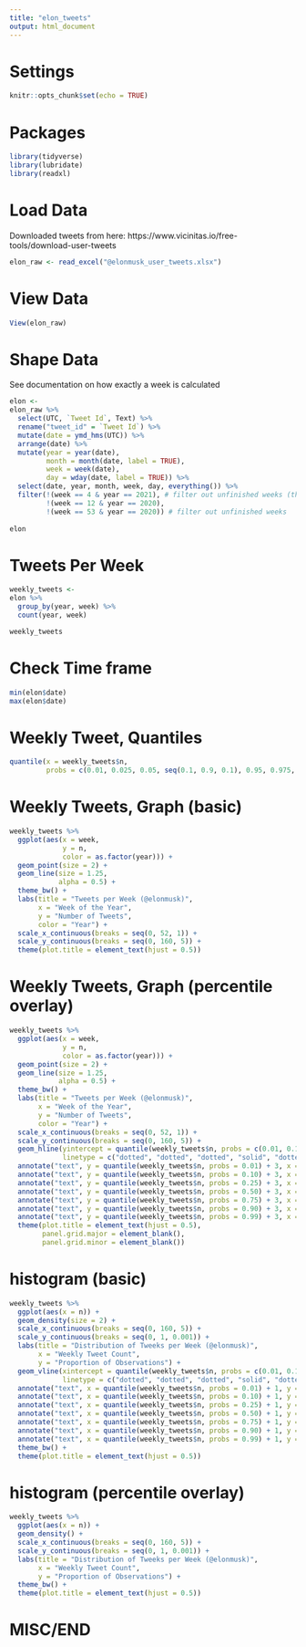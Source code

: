 ---
title: "elon_tweets"
output: html_document
---

# Settings

```{r setup, include=FALSE}
knitr::opts_chunk$set(echo = TRUE)
```

# Packages

```{r}
library(tidyverse)
library(lubridate)
library(readxl)
```

# Load Data

Downloaded tweets from here: https://www.vicinitas.io/free-tools/download-user-tweets

```{r}
elon_raw <- read_excel("@elonmusk_user_tweets.xlsx")
```

# View Data

```{r}
View(elon_raw)
```


# Shape Data

See documentation on how exactly a week is calculated

```{r}
elon <-
elon_raw %>% 
  select(UTC, `Tweet Id`, Text) %>%
  rename("tweet_id" = `Tweet Id`) %>%
  mutate(date = ymd_hms(UTC)) %>% 
  arrange(date) %>% 
  mutate(year = year(date),
         month = month(date, label = TRUE),
         week = week(date),
         day = wday(date, label = TRUE)) %>% 
  select(date, year, month, week, day, everything()) %>% 
  filter(!(week == 4 & year == 2021), # filter out unfinished weeks (this week, last week of 2020, first week in data set)
         !(week == 12 & year == 2020),
         !(week == 53 & year == 2020)) # filter out unfinished weeks
  
elon
```


# Tweets Per Week

```{r}
weekly_tweets <-
elon %>% 
  group_by(year, week) %>% 
  count(year, week)

weekly_tweets

```

# Check Time frame

```{r}
min(elon$date)
max(elon$date)
```
# Weekly Tweet, Quantiles

```{r}
quantile(x = weekly_tweets$n,
         probs = c(0.01, 0.025, 0.05, seq(0.1, 0.9, 0.1), 0.95, 0.975, 0.99))
```

# Weekly Tweets, Graph (basic)

```{r, fig.height=6, fig.width=12}
weekly_tweets %>% 
  ggplot(aes(x = week,
             y = n,
             color = as.factor(year))) +
  geom_point(size = 2) +
  geom_line(size = 1.25,
            alpha = 0.5) +
  theme_bw() +
  labs(title = "Tweets per Week (@elonmusk)",
       x = "Week of the Year",
       y = "Number of Tweets",
       color = "Year") +
  scale_x_continuous(breaks = seq(0, 52, 1)) +
  scale_y_continuous(breaks = seq(0, 160, 5)) +
  theme(plot.title = element_text(hjust = 0.5))

```

# Weekly Tweets, Graph (percentile overlay)


```{r, fig.height=6, fig.width=12}

weekly_tweets %>% 
  ggplot(aes(x = week,
             y = n,
             color = as.factor(year))) +
  geom_point(size = 2) +
  geom_line(size = 1.25,
            alpha = 0.5) +
  theme_bw() +
  labs(title = "Tweets per Week (@elonmusk)",
       x = "Week of the Year",
       y = "Number of Tweets",
       color = "Year") +
  scale_x_continuous(breaks = seq(0, 52, 1)) +
  scale_y_continuous(breaks = seq(0, 160, 5)) +
  geom_hline(yintercept = quantile(weekly_tweets$n, probs = c(0.01, 0.10, 0.25, 0.50, 0.75, 0.90, 0.99)),
             linetype = c("dotted", "dotted", "dotted", "solid", "dotted", "dotted", "dotted")) +
  annotate("text", y = quantile(weekly_tweets$n, probs = 0.01) + 3, x = 8, label = "1st percentile", size = 3.5) +
  annotate("text", y = quantile(weekly_tweets$n, probs = 0.10) + 3, x = 8, label = "10th percentile", size = 3.5) +
  annotate("text", y = quantile(weekly_tweets$n, probs = 0.25) + 3, x = 8, label = "25th percentile", size = 3.5) +
  annotate("text", y = quantile(weekly_tweets$n, probs = 0.50) + 3, x = 8, label = "50th percentile (median)", size = 3.5) +
  annotate("text", y = quantile(weekly_tweets$n, probs = 0.75) + 3, x = 8, label = "75th percentile", size = 3.5) +
  annotate("text", y = quantile(weekly_tweets$n, probs = 0.90) + 3, x = 8, label = "90th percentile", size = 3.5) +
  annotate("text", y = quantile(weekly_tweets$n, probs = 0.99) + 3, x = 8, label = "99th percentile", size = 3.5) +
  theme(plot.title = element_text(hjust = 0.5),
        panel.grid.major = element_blank(),
        panel.grid.minor = element_blank())


```

# histogram (basic)

```{r, fig.height=6, fig.width=12}
weekly_tweets %>% 
  ggplot(aes(x = n)) +
  geom_density(size = 2) +
  scale_x_continuous(breaks = seq(0, 160, 5)) +
  scale_y_continuous(breaks = seq(0, 1, 0.001)) +
  labs(title = "Distribution of Tweeks per Week (@elonmusk)",
       x = "Weekly Tweet Count",
       y = "Proportion of Observations") +
  geom_vline(xintercept = quantile(weekly_tweets$n, probs = c(0.01, 0.10, 0.25, 0.50, 0.75, 0.90, 0.99)),
             linetype = c("dotted", "dotted", "dotted", "solid", "dotted", "dotted", "dotted")) +
  annotate("text", x = quantile(weekly_tweets$n, probs = 0.01) + 1, y = 0.004, label = "1st percentile", size = 3.5, angle = 90) +
  annotate("text", x = quantile(weekly_tweets$n, probs = 0.10) + 1, y = 0.004, label = "10th percentile)", size = 3.5, angle = 90) +
  annotate("text", x = quantile(weekly_tweets$n, probs = 0.25) + 1, y = 0.004, label = "25th percentile", size = 3.5, angle = 90) +
  annotate("text", x = quantile(weekly_tweets$n, probs = 0.50) + 1, y = 0.004, label = "50th percentile (median)", size = 3.5, angle = 90) +
  annotate("text", x = quantile(weekly_tweets$n, probs = 0.75) + 1, y = 0.004, label = "75th percentile", size = 3.5, angle = 90) +
  annotate("text", x = quantile(weekly_tweets$n, probs = 0.90) + 1, y = 0.004, label = "90th percentile", size = 3.5, angle = 90) +
  annotate("text", x = quantile(weekly_tweets$n, probs = 0.99) + 1, y = 0.004, label = "99th percentile", size = 3.5, angle = 90) +
  theme_bw() +
  theme(plot.title = element_text(hjust = 0.5))

```

# histogram (percentile overlay)

```{r, fig.height=6, fig.width=12}
weekly_tweets %>% 
  ggplot(aes(x = n)) +
  geom_density() +
  scale_x_continuous(breaks = seq(0, 160, 5)) +
  scale_y_continuous(breaks = seq(0, 1, 0.001)) +
  labs(title = "Distribution of Tweeks per Week (@elonmusk)",
       x = "Weekly Tweet Count",
       y = "Proportion of Observations") +
  theme_bw() +
  theme(plot.title = element_text(hjust = 0.5))

```

# MISC/END

